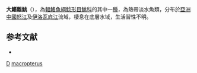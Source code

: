 {{Speciesbox
| taxon = Creteuchiloglanis macropterus
| binomial_authority = [[Ng|Ng]], 2004
| status = NE
| status_system = IUCN3.1
}}
'''大鰭離鮡'''（{{lang-en|''Creteuchiloglanis macropterus''}}），為[[輻鰭魚綱|輻鰭魚綱]][[鯰形目|鯰形目]][[鮡科|鮡科]]的其中一[[種|種]]，為熱帶淡水魚類，分布於[[亞洲|亞洲]][[中國|中國]][[怒江|怒江]]及[[伊洛瓦底江|伊洛瓦底江]]流域，棲息在底層水域，生活習性不明。

==参考文献==
*{{FishBase_species|genus=Creteuchiloglanis|species=macropterus|year=2015|month=3}}
{{Taxonbar}}
[[Category:2004年描述的鱼类|D]]
[[Category:離鮡屬|macropterus]]